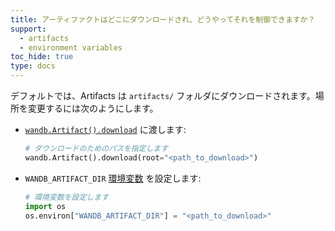 ```yaml
---
title: アーティファクトはどこにダウンロードされ、どうやってそれを制御できますか？
support:
  - artifacts
  - environment variables
toc_hide: true
type: docs
---
```

デフォルトでは、Artifacts は `artifacts/` フォルダにダウンロードされます。場所を変更するには次のようにします。

- [`wandb.Artifact().download`](/ja/models/ref/python/public-api/api) に渡します:

    ```python
    # ダウンロードのためのパスを指定します
    wandb.Artifact().download(root="<path_to_download>")
    ```

- `WANDB_ARTIFACT_DIR` [環境変数](/ja/models/track/environment-variables/) を設定します:

    ```python
    # 環境変数を設定します
    import os
    os.environ["WANDB_ARTIFACT_DIR"] = "<path_to_download>"
    ```